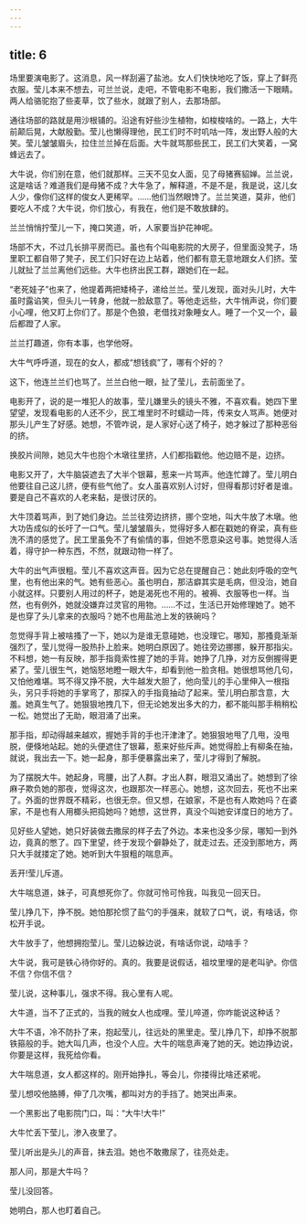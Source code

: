 ```yaml
---
---
---
```

title: 6
---



场里要演电影了。这消息，风一样刮遍了盐池。女人们快快地吃了饭，穿上了鲜亮衣服。莹儿本来不想去，可兰兰说，走吧，不管电影不电影，我们撒活一下眼睛。两人给骆驼抱了些麦草，饮了些水，就跟了别人，去那场部。

通往场部的路就是用沙根铺的。沿途有好些沙生植物，如梭梭啥的。一路上，大牛前颠后晃，大献殷勤。莹儿也懒得理他，民工们时不时叽咕一阵，发出野人般的大笑。莹儿皱皱眉头，拉住兰兰掉在后面。大牛就骂那些民工，民工们大笑着，一窝蜂远去了。

大牛说，你们别在意，他们就那样。三天不见女人面，见了母猪赛貂婵。兰兰说，这是啥话？难道我们是母猪不成？大牛急了，解释道，不是不是，我是说，这儿女人少，像你们这样的俊女人更稀罕。……他们当然眼馋了。兰兰笑道，莫非，他们要吃人不成？大牛说，你们放心，有我在，他们是不敢放肆的。

兰兰悄悄拧莹儿一下，掩口笑道，听，人家要当护花神呢。

场部不大，不过几长排平房而已。虽也有个叫电影院的大房子，但里面没凳子，场里职工都自带了凳子，民工们只好在边上站着，他们都有意无意地跟女人们挤。莹儿就扯了兰兰离他们远些。大牛也挤出民工群，跟她们在一起。

“老死娃子”也来了，他提着两把矮椅子，递给兰兰。莹儿发现，面对头儿时，大牛虽时露谄笑，但头儿一转身，他就一脸敌意了。等他走远些，大牛悄声说，你们要小心哩，他又盯上你们了。那是个色狼，老借找对象睡女人。睡了一个又一个，最后都蹬了人家。

兰兰打趣道，你有本事，也学他呀。

大牛气呼呼道，现在的女人，都成“想钱疯”了，哪有个好的？

这下，他连兰兰们也骂了。兰兰白他一眼，扯了莹儿，去前面坐了。

电影开了，说的是一堆犯人的故事，莹儿嫌里头的镜头不雅，不喜欢看。她四下里望望，发现看电影的人还不少，民工堆里时不时蠕动一阵，传来女人骂声。她便对那头儿产生了好感。她想，不管咋说，是人家好心送了椅子，她才躲过了那种恶俗的挤。

换胶片间隙，她见大牛也抱个木墩往里挤，人们都指戳他。他边赔不是，边挤。

电影又开了，大牛脑袋遮去了大半个银幕，惹来一片骂声。他连忙蹲了。莹儿明白他要往自己这儿挤，便有些气他了。女人虽喜欢别人讨好，但得看那讨好者是谁。要是自己不喜欢的人老来黏，是很讨厌的。

大牛顶着骂声，到了她们身边。兰兰往旁边挤挤，挪个空地，叫大牛放了木墩。他大功告成似的长吁了一口气。莹儿皱皱眉头，觉得好多人都在戳她的脊梁，真有些洗不清的感觉了。民工里虽免不了有偷情的事，但她不愿意染这号事。她觉得人活着，得守护一种东西，不然，就跟动物一样了。

大牛的出气声很粗。莹儿不喜欢这声音。因为它总在提醒自己：她此刻呼吸的空气里，也有他出来的气。她有些恶心。虽也明白，那洁癖其实是毛病，但没治，她自小就这样。只要别人用过的杯子，她是渴死也不用的。被褥、衣服等也一样。当然，也有例外，她就没嫌弃过灵官的用物。……不过，生活已开始修理她了。她不是也穿了头儿拿来的衣服吗？她不也用盐池上发的铁碗吗？

忽觉得手背上被啥搔了一下，她以为是谁无意碰她，也没理它。哪知，那搔竟渐渐强烈了，莹儿觉得一股热扑上脸来。她明白原因了。她往旁边挪挪，躲开那指尖。不料想，她一有反映，那手指竟索性握了她的手背。她挣了几挣，对方反倒握得更紧了。莹儿很生气，她恼怒地瞪一眼大牛，却看到他一脸贪相。她很想骂他几句，又怕他难堪。骂不得又挣不脱，大牛越发大胆了，他向莹儿的手心里伸入一根指头，另只手将她的手掌弯了，那探入的手指竟抽动了起来。莹儿明白那含意，大羞。她真生气了。她狠狠地拽几下，但无论她发出多大的力，都不能叫那手稍稍松一松。她觉出了无助，眼泪涌了出来。

那手指，却动得越来越欢，握她手背的手也汗津津了。她狠狠地甩了几甩，没甩脱，便倏地站起。她的头便遮住了银幕，惹来好些斥声。她觉得脸上有柳条在抽，就说，我出去一下。她一起身，那手便暴露出来了，莹儿才得到了解脱。

为了摆脱大牛。她起身，弯腰，出了人群。才出人群，眼泪又涌出了。她想到了徐麻子欺负她的那夜，觉得这次，也跟那次一样恶心。她想，这次回去，死也不出来了。外面的世界既不精彩，也很无奈。但又想，在娘家，不是也有人欺她吗？在婆家，不是也有人用榔头把捣她吗？她想，这世界，真没个叫她安详度日的地方了。

见好些人望她，她只好装做去撒尿的样子去了外边。本来也没多少尿，哪知一到外边，竟真的憋了。四下里望，终于发现个僻静处了，就走过去。还没到那地方，两只大手就搂定了她。她听到大牛狠粗的喘息声。

丢开!莹儿斥道。

大牛喘息道，妹子，可真想死你了。你就可怜可怜我，叫我见一回天日。

莹儿挣几下，挣不脱。她怕那抡惯了盐勺的手强来，就软了口气，说，有啥话，你松开手说。

大牛放手了，他想拥抱莹儿。莹儿边躲边说，有啥话你说，动啥手？

大牛说，我可是铁心待你好的。真的。我要是说假话，祖坟里埋的是老叫驴。你信不信？你信不信？

莹儿说，这种事儿，强求不得。我心里有人呢。

大牛道，当不了正式的，当我的贼女人也成哩。莹儿啐道，你咋能说这种话？

大牛不语，冷不防扑了来，抱起莹儿，往远处的黑里走。莹儿挣几下，却挣不脱那铁箍般的手。她大叫几声，也没个人应。大牛的喘息声淹了她的天。她边挣边说，你要是这样，我死给你看。

大牛喘息道，女人都这样的。刚开始挣扎，等会儿，你搂得比啥还紧呢。

莹儿想咬他胳膊，伸了几次嘴，都叫对方的手挡了。她哭出声来。

一个黑影出了电影院门口，叫：“大牛!大牛!”

大牛忙丢下莹儿，渗入夜里了。

莹儿听出是头儿的声音，抹去泪。她也不敢撒尿了，往亮处走。

那人问，那是大牛吗？

莹儿没回答。

她明白，那人也盯着自己。